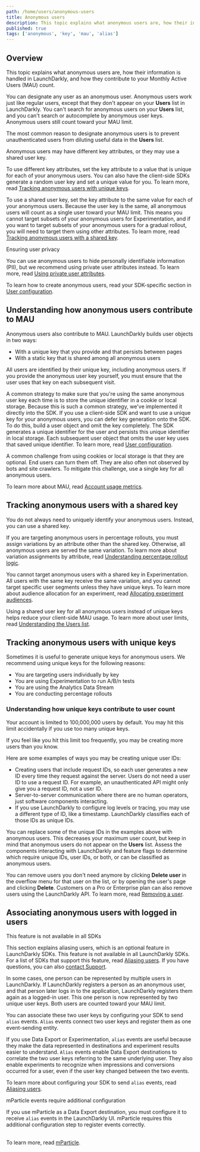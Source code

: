 ```yaml
---
path: /home/users/anonymous-users
title: Anonymous users
description: This topic explains what anonymous users are, how their information is handled in LaunchDarkly, and how they contribute to your Monthly Active Users (MAU) count.
published: true
tags: ['anonymous', 'key', 'mau', 'alias']
---
```


## Overview

This topic explains what anonymous users are, how their information is handled in LaunchDarkly, and how they contribute to your Monthly Active Users (MAU) count.

You can designate any user as an anonymous user. Anonymous users work just like regular users, except that they don't appear on your **Users** list in LaunchDarkly. You can't search for anonymous users on your **Users** list, and you can't search or autocomplete by anonymous user keys. Anonymous users still count toward your MAU limit.

The most common reason to designate anonymous users is to prevent unauthenticated users from diluting useful data in the **Users** list.

Anonymous users may have different key attributes, or they may use a shared user key.

To use different key attributes, set the key attribute to a value that is unique for each of your anonymous users. You can also have the client-side SDKs generate a random user key and set a unique value for you. To learn more, read [Tracking anonymous users with unique keys](#tracking-anonymous-users-with-unique-keys).

To use a shared user key, set the key attribute to the same value for each of your anonymous users. Because the user key is the same, all anonymous users will count as a single user toward your MAU limit. This means you cannot target subsets of your anonymous users for Experimentation, and if you want to target subsets of your anonymous users for a gradual rollout, you will need to target them using other attributes. To learn more, read [Tracking anonymous users with a shared key](#tracking-anonymous-users-with-a-shared-key).

<Callout intent="info">
<CalloutTitle>Ensuring user privacy</CalloutTitle>
<CalloutDescription>

You can use anonymous users to hide personally identifiable information (PII), but we recommend using private user attributes instead. To learn more, read [Using private user attributes](/home/users/attributes#using-private-user-attributes).

</CalloutDescription>
</Callout>

To learn how to create anonymous users, read your SDK-specific section in [User configuration](/sdk/features/user-config).

## Understanding how anonymous users contribute to MAU

Anonymous users also contribute to MAU. LaunchDarkly builds user objects in two ways:

* With a unique key that you provide and that persists between pages
* With a static key that is shared among all anonymous users

All users are identified by their unique key, including anonymous users. If you provide the anonymous user key yourself, you must ensure that the user uses that key on each subsequent visit.

A common strategy to make sure that you're using the same anonymous user key each time is to store the unique identifier in a cookie or local storage. Because this is such a common strategy, we've implemented it directly into the SDK. If you use a client-side SDK and want to use a unique key for your anonymous users, you can defer key generation onto the SDK. To do this, build a user object and omit the key completely. The SDK generates a unique identifier for the user and persists this unique identifier in local storage. Each subsequent user object that omits the user key uses that saved unique identifier. To learn more, read [User configuration](/sdk/features/user-config).

A common challenge from using cookies or local storage is that they are optional. End users can turn them off. They are also often not observed by bots and site crawlers. To mitigate this challenge, use a single key for all anonymous users.

To learn more about MAU, read [Account usage metrics](/home/billing/usage-metrics).

## Tracking anonymous users with a shared key

You do not always need to uniquely identify your anonymous users. Instead, you can use a shared key.

If you are targeting anonymous users in percentage rollouts, you must assign variations by an attribute other than the shared key. Otherwise, all anonymous users are served the same variation. To learn more about variation assignments by attribute, read [Understanding percentage rollout logic](/home/flags/rollouts#understanding-percentage-rollout-logic).

You cannot target anonymous users with a shared key in Experimentation. All users with the same key receive the same variation, and you cannot target specific user segments unless they have unique keys. To learn more about audience allocation for an experiment, read [Allocating experiment audiences](/home/creating-experiments/allocation).

Using a shared user key for all anonymous users instead of unique keys helps reduce your client-side MAU usage. To learn more about user limits, read [Understanding the Users list](/home/users/users-list#understanding-the-users-list).

## Tracking anonymous users with unique keys

Sometimes it is useful to generate unique keys for anonymous users. We recommend using unique keys for the following reasons:

- You are targeting users individually by key
- You are using Experimentation to run A/B/n tests
- You are using the Analytics Data Stream
- You are conducting percentage rollouts

### Understanding how unique keys contribute to user count

Your account is limited to 100,000,000 users by default. You may hit this limit accidentally if you use too many unique keys.

If you feel like you hit this limit too frequently, you may be creating more users than you know.

Here are some examples of ways you may be creating unique user IDs:

* Creating users that include request IDs, so each user generates a new ID every time they request against the server. Users do not need a user ID to use a request ID. For example, an unauthenticated API might only give you a request ID, not a user ID.
* Server-to-server communication where there are no human operators, just software components interacting.
* If you use LaunchDarkly to configure log levels or tracing, you may use a different type of ID, like a timestamp. LaunchDarkly classifies each of those IDs as unique IDs.

You can replace some of the unique IDs in the examples above with anonymous users. This decreases your maximum user count, but keep in mind that anonymous users do not appear on the **Users** list. Assess the components interacting with LaunchDarkly and feature flags to determine which require unique IDs, user IDs, or both, or can be classified as anonymous users.

You can remove users you don't need anymore by clicking **Delete user** in the overflow menu for that user on the list, or by opening the user's page and clicking **Delete**. Customers on a Pro or Enterprise plan can also remove users using the LaunchDarkly API. To learn more, read [Removing a user](/home/users/users-list#removing-a-user).

## Associating anonymous users with logged in users

<Callout intent="info">
<CalloutTitle>This feature is not available in all SDKs</CalloutTitle>
<CalloutDescription>

This section explains aliasing users, which is an optional feature in LaunchDarkly SDKs. This feature is not available in all LaunchDarkly SDKs. For a list of SDKs that support this feature, read [Aliasing users](/sdk/features/aliasing-users). If you have questions, you can also [contact Support](https://support.launchdarkly.com/hc/en-us/requests/new).

</CalloutDescription>
</Callout>

In some cases, one person can be represented by multiple users in LaunchDarkly. If LaunchDarkly registers a person as an anonymous user, and that person later logs in to the application, LaunchDarkly registers them again as a logged-in user. This one person is now represented by two unique user keys. Both users are counted toward your MAU limit.

You can associate these two user keys by configuring your SDK to send `alias` events. `Alias` events connect two user keys and register them as one event-sending entity.

If you use Data Export or Experimentation, `alias` events are useful because they make the data represented in destinations and experiment results easier to understand. `Alias` events enable Data Export destinations to correlate the two user keys referring to the same underlying user. They also enable experiments to recognize when impressions and conversions occurred for a user, even if the user key changed between the two events.

To learn more about configuring your SDK to send `alias` events, read [Aliasing users](/sdk/features/aliasing-users).

<Callout intent="alert">
<CalloutTitle>mParticle events require additional configuration</CalloutTitle>
<CalloutDescription>

If you use mParticle as a Data Export destination, you must configure it to receive <code>alias</code> events in the LaunchDarkly UI. mParticle requires this additional configuration step to register events correctly.<br/><br/>

To learn more, read [mParticle](/integrations/data-export/mparticle).

</CalloutDescription>
</Callout>
